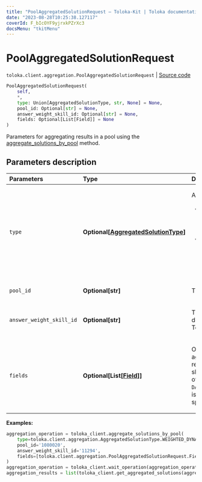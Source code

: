 ```yaml
---
title: "PoolAggregatedSolutionRequest — Toloka-Kit | Toloka documentation"
date: "2023-08-28T10:25:38.127117"
coverId: F_bIcOYF9yjrxkPZrXc3
docsMenu: "tkitMenu"
---
```


# PoolAggregatedSolutionRequest

`toloka.client.aggregation.PoolAggregatedSolutionRequest` | [Source code](https://github.com/Toloka/toloka-kit/blob/v1.2.1/src/client/aggregation.py#L31)

```python
PoolAggregatedSolutionRequest(
    self,
    *,
    type: Union[AggregatedSolutionType, str, None] = None,
    pool_id: Optional[str] = None,
    answer_weight_skill_id: Optional[str] = None,
    fields: Optional[List[Field]] = None
)
```

Parameters for aggregating results in a pool using the [aggregate_solutions_by_pool](/docs/toloka-kit/reference/toloka.client.TolokaClient.aggregate_solutions_by_pool) method.

## Parameters description

| Parameters | Type | Description |
| :----------| :----| :-----------|
`type`|**Optional\[[AggregatedSolutionType](/docs/toloka-kit/reference/toloka.client.aggregation.AggregatedSolutionType)\]**|<p>Aggregation model:</p> <ul> <li>`WEIGHTED_DYNAMIC_OVERLAP` — [Aggregation](/docs/guide/result-aggregation#aggr-by-skill) based on Tolokers' skill in a pool with a dynamic overlap.</li> <li>`DAWID_SKENE` — [Dawid-Skene aggregation model](/docs/guide/result-aggregation#dawid-skene). It is used in pools without a dynamic overlap.</li> </ul>
`pool_id`|**Optional\[str\]**|<p>The ID of the pool.</p>
`answer_weight_skill_id`|**Optional\[str\]**|<p>The ID of the skill that determines the weight of the Toloker's responses.</p>
`fields`|**Optional\[List\[[Field](/docs/toloka-kit/reference/toloka.client.aggregation.PoolAggregatedSolutionRequest.Field)\]\]**|<p>Output data fields to aggregate. For the best results, each of these fields should have limited number of response options. If the `DAWID_SKENE` aggregation type is selected, you can only specify one value.</p>

**Examples:**

```python
aggregation_operation = toloka_client.aggregate_solutions_by_pool(
    type=toloka.client.aggregation.AggregatedSolutionType.WEIGHTED_DYNAMIC_OVERLAP,
    pool_id='1080020',
    answer_weight_skill_id='11294',
    fields=[toloka.client.aggregation.PoolAggregatedSolutionRequest.Field(name='result')]
)
aggregation_operation = toloka_client.wait_operation(aggregation_operation)
aggregation_results = list(toloka_client.get_aggregated_solutions(aggregation_operation.id))
```